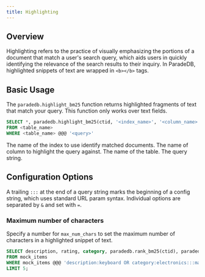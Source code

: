 ```yaml
---
title: Highlighting
---
```


## Overview

Highlighting refers to the practice of visually emphasizing the portions of a document that match a user's
search query, which aids users in quickly identifying the relevance of the search results to
their inquiry. In ParadeDB, highlighted snippets of text are wrapped in `<b></b>` tags.

## Basic Usage

The `paradedb.highlight_bm25` function returns highlighted fragments of text that match your
query. This function only works over text fields.

```sql
SELECT *, paradedb.highlight_bm25(ctid, '<index_name>', '<column_name>')
FROM <table_name>
WHERE <table_name> @@@ '<query>'
```

<ParamField body="index_name" required>
  The name of the index to use identify matched documents.
</ParamField>
<ParamField body="column_name" required>
  The name of column to highlight the query against.
</ParamField>
<ParamField body="table_name" required>
  The name of the table.
</ParamField>
<ParamField body="query" required>
  The query string.
</ParamField>

## Configuration Options

A trailing `:::` at the end of a query string marks the beginning of a config string, which uses standard
URL param syntax. Individual options are separated by `&` and set with `=`.

### Maximum number of characters

Specify a number for `max_num_chars` to set the maximum number of characters in a
highlighted snippet of text.

```sql
SELECT description, rating, category, paradedb.rank_bm25(ctid), paradedb.highlight_bm25(ctid, 'idx_mock_items', 'description')
FROM mock_items
WHERE mock_items @@@ 'description:keyboard OR category:electronics:::max_num_chars=14'
LIMIT 5;
```
